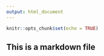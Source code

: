 ```yaml
---
output: html_document
---
```


```r
knitr::opts_chunk$set(echo = TRUE)
```

## This is a markdown file

